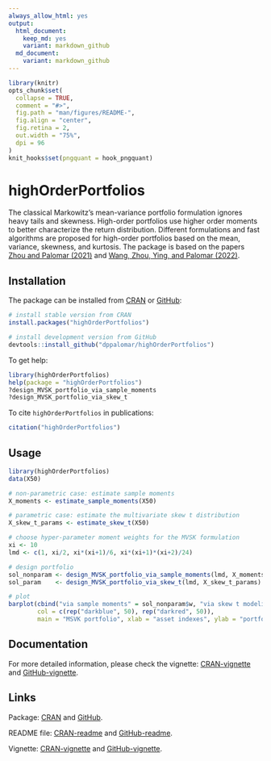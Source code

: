 ```yaml
---
always_allow_html: yes
output:
  html_document:
    keep_md: yes
    variant: markdown_github
  md_document:
    variant: markdown_github
---
```


<!-- README.md is generated from README.Rmd. Please edit that file -->

```r
library(knitr)
opts_chunk$set(
  collapse = TRUE,
  comment = "#>",
  fig.path = "man/figures/README-",
  fig.align = "center",
  fig.retina = 2,
  out.width = "75%",
  dpi = 96
)
knit_hooks$set(pngquant = hook_pngquant)
```



# highOrderPortfolios
<!---
[![CRAN_Status_Badge](https://www.r-pkg.org/badges/version/highOrderPortfolios)](https://CRAN.R-project.org/package=highOrderPortfolios)
[![CRAN Downloads](https://cranlogs.r-pkg.org/badges/highOrderPortfolios)](https://CRAN.R-project.org/package=highOrderPortfolios)
[![CRAN Downloads Total](https://cranlogs.r-pkg.org/badges/grand-total/highOrderPortfolios?color=brightgreen)](https://CRAN.R-project.org/package=highOrderPortfolios)
--->

The classical Markowitz's mean-variance portfolio formulation ignores 
heavy tails and skewness. High-order portfolios use higher order moments to
better characterize the return distribution. Different formulations and fast 
algorithms are proposed for high-order portfolios based on the mean, variance, 
skewness, and kurtosis.
The package is based on the papers [Zhou and Palomar (2021)](https://arxiv.org/abs/2008.00863)
and [Wang, Zhou, Ying, and Palomar (2022)](https://arxiv.org/pdf/2206.02412v1.pdf).


## Installation
The package can be installed from [CRAN](https://CRAN.R-project.org/package=highOrderPortfolios) or [GitHub](https://github.com/dppalomar/highOrderPortfolios):
```r
# install stable version from CRAN
install.packages("highOrderPortfolios")

# install development version from GitHub
devtools::install_github("dppalomar/highOrderPortfolios")
```

To get help:
```r
library(highOrderPortfolios)
help(package = "highOrderPortfolios")
?design_MVSK_portfolio_via_sample_moments
?design_MVSK_portfolio_via_skew_t
```

To cite `highOrderPortfolios` in publications:
```r
citation("highOrderPortfolios")
```


## Usage
```r
library(highOrderPortfolios)
data(X50)

# non-parametric case: estimate sample moments
X_moments <- estimate_sample_moments(X50)

# parametric case: estimate the multivariate skew t distribution
X_skew_t_params <- estimate_skew_t(X50)

# choose hyper-parameter moment weights for the MVSK formulation
xi <- 10
lmd <- c(1, xi/2, xi*(xi+1)/6, xi*(xi+1)*(xi+2)/24)

# design portfolio
sol_nonparam <- design_MVSK_portfolio_via_sample_moments(lmd, X_moments)
sol_param    <- design_MVSK_portfolio_via_skew_t(lmd, X_skew_t_params)

# plot
barplot(cbind("via sample moments" = sol_nonparam$w, "via skew t modeling" = sol_param$w), beside = TRUE, 
        col = c(rep("darkblue", 50), rep("darkred", 50)),
        main = "MSVK portfolio", xlab = "asset indexes", ylab = "portfolio weights")
```



## Documentation
For more detailed information, please check the vignette:
[CRAN-vignette](https://CRAN.R-project.org/package=highOrderPortfolios/vignettes/DesignOfHighOrderPortfolios.html) and [GitHub-vignette](https://htmlpreview.github.io/?https://github.com/dppalomar/highOrderPortfolios/blob/master/vignettes/DesignOfHighOrderPortfolios.html).



## Links
Package: [CRAN](https://CRAN.R-project.org/package=highOrderPortfolios) and [GitHub](https://github.com/dppalomar/highOrderPortfolios).

README file: [CRAN-readme](https://CRAN.R-project.org/package=highOrderPortfolios/readme/README.html) and [GitHub-readme](https://github.com/dppalomar/highOrderPortfolios/blob/master/README.md).

Vignette: [CRAN-vignette](https://CRAN.R-project.org/package=highOrderPortfolios/vignettes/DesignOfHighOrderPortfolios.html) and [GitHub-vignette](https://htmlpreview.github.io/?https://github.com/dppalomar/highOrderPortfolios/blob/master/vignettes/DesignOfHighOrderPortfolios.html).




